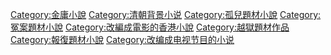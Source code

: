 {{Catnav|頁面分類|...|武侠小说|金庸小說}}

[[Category:金庸小說|Category:金庸小說]]
[[Category:清朝背景小说|Category:清朝背景小说]]
[[Category:孤兒題材小說|Category:孤兒題材小說]]
[[Category:冤案題材小說|Category:冤案題材小說]]
[[Category:改編成電影的香港小說|Category:改編成電影的香港小說]]
[[Category:越獄題材作品|Category:越獄題材作品]]
[[Category:報復題材小說|Category:報復題材小說]]
[[Category:改编成电视节目的小说|Category:改编成电视节目的小说]]